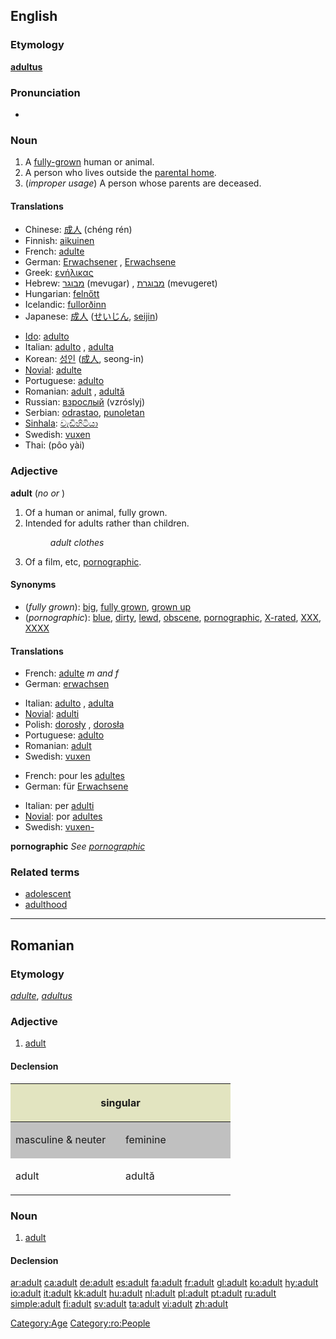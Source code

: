 ==English==

===Etymology===
{{L.}} '''[[adultus]]'''

===Pronunciation===
*{{audio|en-us-adult.ogg|Audio (US)}}

===Noun===
{{en-noun}}

# A [[fully-grown]] human or animal.
# A person who lives outside the [[parental home]].
# (''improper usage'') A person whose parents are deceased.

====Translations====
{{top}}
*Chinese: [[成人]] (chéng rén)
*Finnish: [[aikuinen]]
*French: [[adulte]] {{mf}}
*German: [[Erwachsener]] {{m}}, [[Erwachsene]] {{f}}
*Greek: [[ενήλικας]]
*Hebrew: [[מבוגר]] (mevugar) {{m}}, [[מבוגרת]] (mevugeret) {{f}}
*Hungarian: [[felnőtt]]
*Icelandic: [[fullorðinn]] {{m}}
*Japanese: [[成人]] ([[せいじん]], [[seijin]])
{{mid}}
*[[Ido]]: [[adulto]]
*Italian: [[adulto]] {{m}}, [[adulta]] {{f}}
*Korean: [[성인]] ([[成人]], seong-in)
*[[Novial]]: [[adulte]]
*Portuguese: [[adulto]]
*Romanian: [[adult#Romanian|adult]] {{m}}, [[adultă]] {{f}}
*Russian: [[взрослый]] (vzróslyj)
*Serbian: [[odrastao]], [[punoletan]]
*[[Sinhala]]: [[වැඩිහිටියා]]
*Swedish: [[vuxen]]
*Thai: {{THchar|[[ผู้ใหญ่]]}} (pôo yài)
{{bottom}}

===Adjective===
'''adult''' (''no'' {{compar}} ''or'' {{superl}})

# Of a human or animal, fully grown.
# Intended for adults rather than children.
#:''adult clothes''
# Of a film, etc, [[pornographic]].

====Synonyms====
*(''fully grown''): [[big]], [[fully grown]], [[grown up]]
*(''pornographic''): [[blue]], [[dirty]], [[lewd]], [[obscene]], [[pornographic]], [[X-rated]], [[XXX]], [[XXXX]]

====Translations====

{{trans-top|fully grown}}
*French: [[adulte]] ''m and f''
*German: [[erwachsen]]
{{trans-mid}}
*Italian: [[adulto]] {{m}}, [[adulta]] {{f}}
*[[Novial]]: [[adulti]]
*Polish: [[dorosły]] {{m}}, [[dorosła]] {{f}}
*Portuguese: [[adulto]]
*Romanian: [[adult#Romanian|adult]]
*Swedish: [[vuxen]]
{{trans-bottom}}

{{trans-top|intended for adults}}
*French: pour les [[adulte]]s
*German: für [[Erwachsene]]
{{trans-mid}}
*Italian: per [[adulto|adulti]]
*[[Novial]]: por [[adultes]]
*Swedish: [[vuxen-]]
{{trans-bottom}}

'''pornographic'''
''See [[pornographic]]''

===Related terms===
*[[adolescent]]
*[[adulthood]]

[[Category:Age]]

----

==Romanian==

===Etymology===
{{F.|ro}} ''[[adulte]]'', {{L.|ro}} ''[[adultus]]''

===Adjective===
{{ro-adj|4}}

# [[adult#Adjective|adult]]

====Declension====
<center>
{| style="background:#F0F0F0"

|-
! colspan="2" style="background:#e2e4c0" | singular
! colspan="2" style="background:#e2e4c0" | plural

|-
! style="width:10em;background:#C0C0C0" | masculine & neuter
! style="width:10em;background:#C0C0C0" | feminine
! style="width:10em;background:#C0C0C0" | masculine
! style="width:10em;background:#C0C0C0" | feminine & neuter

|-
| adult
| adultă
| adulţi
| adulte
|}
</center>

===Noun===
{{ro-noun|gend=m|pl=adulţi|f=adultă}}

# [[adult#Noun|adult]]

====Declension====
{{ro-noun-m|def=adultul|pl=adulţi}}

[[Category:ro:People]]

[[ar:adult]]
[[ca:adult]]
[[de:adult]]
[[es:adult]]
[[fa:adult]]
[[fr:adult]]
[[gl:adult]]
[[ko:adult]]
[[hy:adult]]
[[io:adult]]
[[it:adult]]
[[kk:adult]]
[[hu:adult]]
[[nl:adult]]
[[pl:adult]]
[[pt:adult]]
[[ru:adult]]
[[simple:adult]]
[[fi:adult]]
[[sv:adult]]
[[ta:adult]]
[[vi:adult]]
[[zh:adult]]